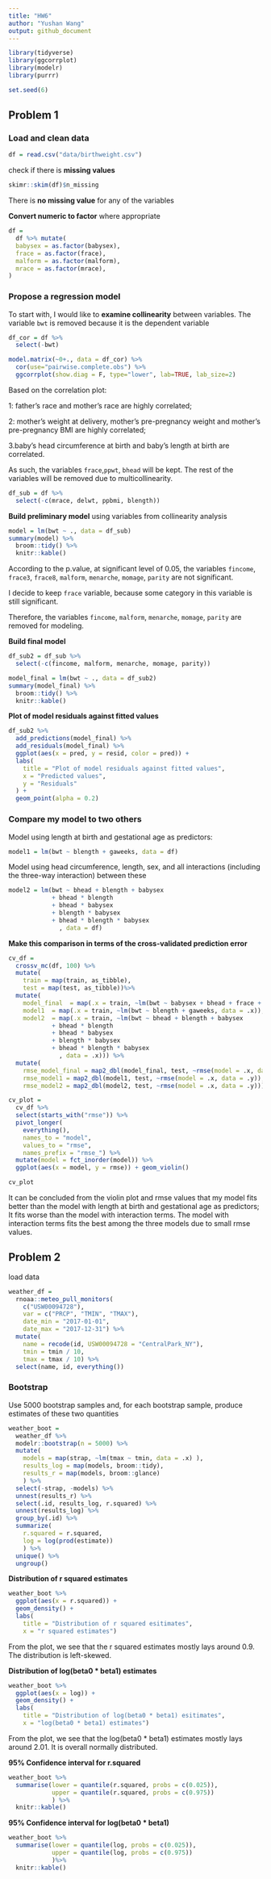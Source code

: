 ```yaml
---
title: "HW6"
author: "Yushan Wang"
output: github_document
---
```


```r
library(tidyverse)
library(ggcorrplot)
library(modelr)
library(purrr)

set.seed(6)
```

## Problem 1

### Load and clean data

```r
df = read.csv("data/birthweight.csv") 
```

check if there is **missing values**
```r
skimr::skim(df)$n_missing
```

There is **no missing value** for any of the variables

**Convert numeric to factor** where appropriate
```r
df = 
  df %>% mutate(
  babysex = as.factor(babysex),
  frace = as.factor(frace),
  malform = as.factor(malform),
  mrace = as.factor(mrace),
)
```

### Propose a regression model

To start with, I would like to **examine collinearity** between variables. The variable `bwt` is removed because it is the dependent variable
```r
df_cor = df %>% 
  select(-bwt)

model.matrix(~0+., data = df_cor) %>% 
  cor(use="pairwise.complete.obs") %>% 
  ggcorrplot(show.diag = F, type="lower", lab=TRUE, lab_size=2)
```

Based on the correlation plot:

1: father's race and mother's race are highly correlated; 

2: mother’s weight at delivery, mother’s pre-pregnancy weight and mother’s pre-pregnancy BMI are highly correlated; 

3.baby’s head circumference at birth and baby’s length at birth are correlated.

As such, the variables `frace`,`ppwt`, `bhead` will be kept. The rest of the variables will be removed due to multicollinearity.

```r
df_sub = df %>% 
  select(-c(mrace, delwt, ppbmi, blength))
```

**Build preliminary model** using variables from collinearity analysis
```r
model = lm(bwt ~ ., data = df_sub)
summary(model) %>% 
  broom::tidy() %>% 
  knitr::kable()
```

According to the p.value, at significant level of 0.05, the variables `fincome`, `frace3`, `frace8`, `malform`, `menarche`, `momage`, `parity` are not significant.

I decide to keep `frace` variable, because some category in this variable is still significant.

Therefore, the variables `fincome`, `malform`, `menarche`, `momage`, `parity` are removed for modeling.

**Build final model**

```r
df_sub2 = df_sub %>% 
  select(-c(fincome, malform, menarche, momage, parity))

model_final = lm(bwt ~ ., data = df_sub2)
summary(model_final) %>% 
  broom::tidy() %>% 
  knitr::kable()
```

**Plot of model residuals against fitted values**

```r
df_sub2 %>% 
  add_predictions(model_final) %>% 
  add_residuals(model_final) %>% 
  ggplot(aes(x = pred, y = resid, color = pred)) +
  labs(
    title = "Plot of model residuals against fitted values", 
    x = "Predicted values",
    y = "Residuals"
  ) + 
  geom_point(alpha = 0.2) 
```

### Compare my model to two others

Model using length at birth and gestational age as predictors:
```r
model1 = lm(bwt ~ blength + gaweeks, data = df)
```

Model using head circumference, length, sex, and all interactions (including the three-way interaction) between these
```r
model2 = lm(bwt ~ bhead + blength + babysex 
            + bhead * blength 
            + bhead * babysex
            + blength * babysex
            + bhead * blength * babysex
              , data = df)

```

**Make this comparison in terms of the cross-validated prediction error**

```r
cv_df = 
  crossv_mc(df, 100) %>% 
  mutate(
    train = map(train, as_tibble),
    test = map(test, as_tibble))%>% 
  mutate(
    model_final  = map(.x = train, ~lm(bwt ~ babysex + bhead + frace + gaweeks + mheight + ppwt + smoken + wtgain, data = .x)),
    model1  = map(.x = train, ~lm(bwt ~ blength + gaweeks, data = .x)),
    model2  = map(.x = train, ~lm(bwt ~ bhead + blength + babysex 
            + bhead * blength 
            + bhead * babysex
            + blength * babysex
            + bhead * blength * babysex
              , data = .x))) %>% 
  mutate(
    rmse_model_final = map2_dbl(model_final, test, ~rmse(model = .x, data = .y)),
    rmse_model1 = map2_dbl(model1, test, ~rmse(model = .x, data = .y)),
    rmse_model2 = map2_dbl(model2, test, ~rmse(model = .x, data = .y)))
```

```r
cv_plot = 
  cv_df %>% 
  select(starts_with("rmse")) %>% 
  pivot_longer(
    everything(),
    names_to = "model", 
    values_to = "rmse",
    names_prefix = "rmse_") %>% 
  mutate(model = fct_inorder(model)) %>% 
  ggplot(aes(x = model, y = rmse)) + geom_violin()

cv_plot
```

It can be concluded from the violin plot and rmse values that my model fits better than the model with length at birth and gestational age as predictors; It fits worse than the model with interaction terms. The model with interaction terms fits the best among the three models due to small rmse values.

## Problem 2

load data
```r
weather_df = 
  rnoaa::meteo_pull_monitors(
    c("USW00094728"),
    var = c("PRCP", "TMIN", "TMAX"), 
    date_min = "2017-01-01",
    date_max = "2017-12-31") %>%
  mutate(
    name = recode(id, USW00094728 = "CentralPark_NY"),
    tmin = tmin / 10,
    tmax = tmax / 10) %>%
  select(name, id, everything())
```

### Bootstrap

Use 5000 bootstrap samples and, for each bootstrap sample, produce estimates of these two quantities

```r
weather_boot = 
  weather_df %>% 
  modelr::bootstrap(n = 5000) %>% 
  mutate(
    models = map(strap, ~lm(tmax ~ tmin, data = .x) ),
    results_log = map(models, broom::tidy),
    results_r = map(models, broom::glance)
    ) %>% 
  select(-strap, -models) %>% 
  unnest(results_r) %>% 
  select(.id, results_log, r.squared) %>% 
  unnest(results_log) %>% 
  group_by(.id) %>% 
  summarize(
    r.squared = r.squared,
    log = log(prod(estimate))
    ) %>% 
  unique() %>% 
  ungroup()
```

**Distribution of r squared estimates**

```r
weather_boot %>% 
  ggplot(aes(x = r.squared)) + 
  geom_density() +
  labs(
    title = "Distribution of r squared esitimates",
    x = "r squared estimates")
```

From the plot, we see that the r squared estimates mostly lays around 0.9. The distribution is left-skewed.

**Distribution of log(beta0 * beta1) estimates**

```r
weather_boot %>% 
  ggplot(aes(x = log)) + 
  geom_density() +
  labs(
    title = "Distribution of log(beta0 * beta1) esitimates",
    x = "log(beta0 * beta1) estimates")
```

From the plot, we see that the log(beta0 * beta1) estimates mostly lays around 2.01. It is overall normally distributed.

**95% Confidence interval for r.squared**

```r
weather_boot %>%
  summarise(lower = quantile(r.squared, probs = c(0.025)),
            upper = quantile(r.squared, probs = c(0.975))
            ) %>% 
  knitr::kable()
```

**95% Confidence interval for log(beta0 * beta1)**

```r
weather_boot %>%
  summarise(lower = quantile(log, probs = c(0.025)),
            upper = quantile(log, probs = c(0.975))
            )%>% 
  knitr::kable()
```

